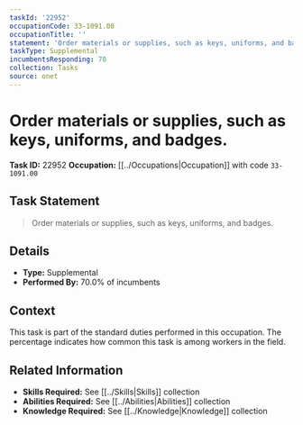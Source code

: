 ```yaml
---
taskId: '22952'
occupationCode: 33-1091.00
occupationTitle: ''
statement: 'Order materials or supplies, such as keys, uniforms, and badges.'
taskType: Supplemental
incumbentsResponding: 70
collection: Tasks
source: onet
---
```

# Order materials or supplies, such as keys, uniforms, and badges.

**Task ID:** 22952
**Occupation:** [[../Occupations|Occupation]] with code `33-1091.00`

## Task Statement

> Order materials or supplies, such as keys, uniforms, and badges.

## Details

- **Type:** Supplemental
- **Performed By:** 70.0% of incumbents

## Context

This task is part of the standard duties performed in this occupation. The percentage indicates how common this task is among workers in the field.

## Related Information

- **Skills Required:** See [[../Skills|Skills]] collection
- **Abilities Required:** See [[../Abilities|Abilities]] collection
- **Knowledge Required:** See [[../Knowledge|Knowledge]] collection
